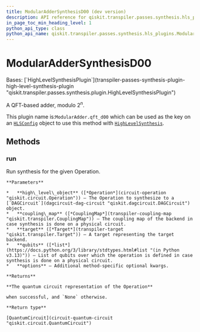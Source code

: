 ```yaml
---
title: ModularAdderSynthesisD00 (dev version)
description: API reference for qiskit.transpiler.passes.synthesis.hls_plugins.ModularAdderSynthesisD00 in the dev version of qiskit
in_page_toc_min_heading_level: 1
python_api_type: class
python_api_name: qiskit.transpiler.passes.synthesis.hls_plugins.ModularAdderSynthesisD00
---
```


# ModularAdderSynthesisD00

<Class id="qiskit.transpiler.passes.synthesis.hls_plugins.ModularAdderSynthesisD00" isDedicatedPage={true} github="https://github.com/Qiskit/qiskit/tree/main/qiskit/transpiler/passes/synthesis/hls_plugins.py#L1344-L1355" signature="qiskit.transpiler.passes.synthesis.hls_plugins.ModularAdderSynthesisD00" modifiers="class">
  Bases: [`HighLevelSynthesisPlugin`](transpiler-passes-synthesis-plugin-high-level-synthesis-plugin "qiskit.transpiler.passes.synthesis.plugin.HighLevelSynthesisPlugin")

  A QFT-based adder, modulo $2^n$.

  This plugin name is:`ModularAdder.qft_d00` which can be used as the key on an [`HLSConfig`](transpiler-passes-hls-config "qiskit.transpiler.passes.HLSConfig") object to use this method with [`HighLevelSynthesis`](transpiler-passes-high-level-synthesis "qiskit.transpiler.passes.HighLevelSynthesis").

  ## Methods

  ### run

  <Function id="qiskit.transpiler.passes.synthesis.hls_plugins.ModularAdderSynthesisD00.run" github="https://github.com/Qiskit/qiskit/tree/main/qiskit/transpiler/passes/synthesis/hls_plugins.py#L1351-L1355" signature="run(high_level_object, coupling_map=None, target=None, qubits=None, **options)">
    Run synthesis for the given Operation.

    **Parameters**

    *   **high\_level\_object** ([*Operation*](circuit-operation "qiskit.circuit.Operation")) – The Operation to synthesize to a [`DAGCircuit`](dagcircuit-dag-circuit "qiskit.dagcircuit.DAGCircuit") object.
    *   **coupling\_map** ([*CouplingMap*](transpiler-coupling-map "qiskit.transpiler.CouplingMap")) – The coupling map of the backend in case synthesis is done on a physical circuit.
    *   **target** ([*Target*](transpiler-target "qiskit.transpiler.Target")) – A target representing the target backend.
    *   **qubits** ([*list*](https://docs.python.org/3/library/stdtypes.html#list "(in Python v3.13)")) – List of qubits over which the operation is defined in case synthesis is done on a physical circuit.
    *   **options** – Additional method-specific optional kwargs.

    **Returns**

    **The quantum circuit representation of the Operation**

    when successful, and `None` otherwise.

    **Return type**

    [QuantumCircuit](circuit-quantum-circuit "qiskit.circuit.QuantumCircuit")
  </Function>
</Class>

